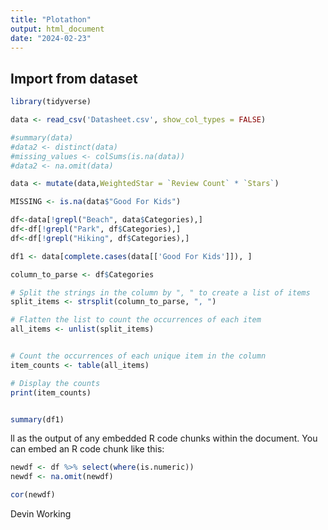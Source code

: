 ```yaml
---
title: "Plotathon"
output: html_document
date: "2024-02-23"
---
```


## Import from dataset

```r
library(tidyverse)

data <- read_csv('Datasheet.csv', show_col_types = FALSE)

#summary(data)
#data2 <- distinct(data)
#missing_values <- colSums(is.na(data))
#data2 <- na.omit(data)

data <- mutate(data,WeightedStar = `Review Count` * `Stars`)

MISSING <- is.na(data$"Good For Kids")

df<-data[!grepl("Beach", data$Categories),]
df<-df[!grepl("Park", df$Categories),]
df<-df[!grepl("Hiking", df$Categories),]

df1 <- data[complete.cases(data[['Good For Kids']]), ]

column_to_parse <- df$Categories

# Split the strings in the column by ", " to create a list of items
split_items <- strsplit(column_to_parse, ", ")

# Flatten the list to count the occurrences of each item
all_items <- unlist(split_items)


# Count the occurrences of each unique item in the column
item_counts <- table(all_items)

# Display the counts
print(item_counts)


summary(df1)

```

ll as the output of any embedded R code chunks within the document. You can embed an R code chunk like this:

```r
newdf <- df %>% select(where(is.numeric))
newdf <- na.omit(newdf)

cor(newdf)
```

Devin Working

```r




```




